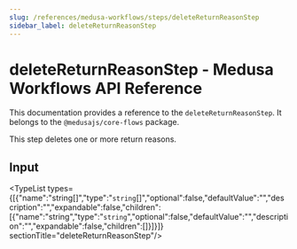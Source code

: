 ```yaml
---
slug: /references/medusa-workflows/steps/deleteReturnReasonStep
sidebar_label: deleteReturnReasonStep
---
```



# deleteReturnReasonStep - Medusa Workflows API Reference

This documentation provides a reference to the `deleteReturnReasonStep`. It belongs to the `@medusajs/core-flows` package.

This step deletes one or more return reasons.

## Input

<TypeList types={[{"name":"string[]","type":"`string`[]","optional":false,"defaultValue":"","description":"","expandable":false,"children":[{"name":"string","type":"`string`","optional":false,"defaultValue":"","description":"","expandable":false,"children":[]}]}]}  sectionTitle="deleteReturnReasonStep"/>
